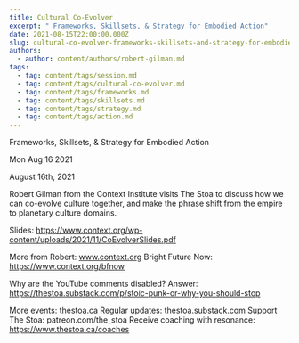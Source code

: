 ```yaml
---
title: Cultural Co-Evolver
excerpt: " Frameworks, Skillsets, & Strategy for Embodied Action"
date: 2021-08-15T22:00:00.000Z
slug: cultural-co-evolver-frameworks-skillsets-and-strategy-for-embodied-action
authors:
  - author: content/authors/robert-gilman.md
tags:
  - tag: content/tags/session.md
  - tag: content/tags/cultural-co-evolver.md
  - tag: content/tags/frameworks.md
  - tag: content/tags/skillsets.md
  - tag: content/tags/strategy.md
  - tag: content/tags/action.md
---
```




 Frameworks, Skillsets, & Strategy for Embodied Action

Mon Aug 16 2021

August 16th, 2021

Robert Gilman from the Context Institute visits The Stoa to discuss how we can co-evolve culture together, and make the phrase shift from the empire to planetary culture domains.

Slides: https://www.context.org/wp-content/uploads/2021/11/CoEvolverSlides.pdf

More from Robert: www.context.org
Bright Future Now: https://www.context.org/bfnow

Why are the YouTube comments disabled? Answer: https://thestoa.substack.com/p/stoic-punk-or-why-you-should-stop

More events: thestoa.ca 
Regular updates: thestoa.substack.com 
Support The Stoa: patreon.com/the_stoa 
Receive coaching with resonance: https://www.thestoa.ca/coaches


